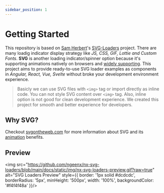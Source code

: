 ```yaml
---
sidebar_position: 1
---
```


# Getting Started

This repository is based on [Sam Herbert](https://github.com/SamHerbert)'s [SVG-Loaders](https://github.com/SamHerbert/SVG-Loaders) project. There are many loadig indicator display strategy like *JS, CSS, GIF, Lottie and Custom Fonts*. **SVG** is another loading indicator/spinner option because it's supporting animations natively on browsers and [widely supporting](https://caniuse.com/svg-smil). This project aims to provide ready-to-use SVG loader examples as components in *Angular, React, Vue, Svelte* without broke your development environment experience.

> Basicly we can use SVG files with `<img>` tag or import directly as inline code. You can not style SVG content over `<img>` tag. Also, inline option is not good for clean development experience. We created this project for smooth and better experience for developers.

## Why SVG?

Checkout [svgontheweb.com](https://svgontheweb.com) for more information about SVG and its [animation](https://svgontheweb.com/#animating) benefits.

## Preview

<img src="https://github.com/ngeenx/nx-svg-loaders/blob/main/docs/static/img/nx-svg-loaders-preview.gif?raw=true" alt="SVG Loaders Preview" style={{
  border: '1px solid #dcdcdc',
  borderRadius: '5px',
  minHeight: '500px',
  width: '100%',
  backgroundColor: '#f4f4f48a'
}}/>
